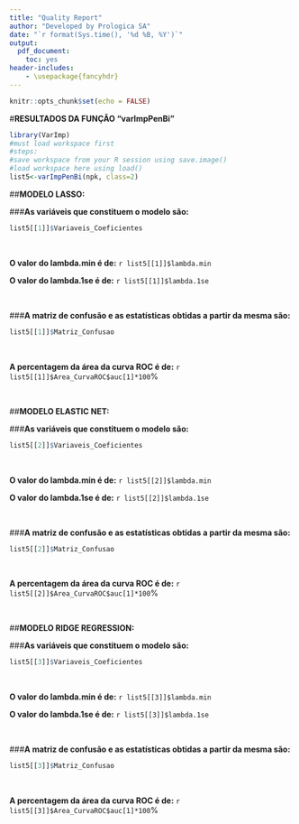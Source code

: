 ---
title: "Quality Report"
author: "Developed by Prologica SA"
date: "`r format(Sys.time(), '%d %B, %Y')`"
output:
  pdf_document:
    toc: yes
header-includes:
    - \usepackage{fancyhdr}
---
\addtolength{\headheight}{1.0cm} 
\pagestyle{fancyplain} 
\rhead{\includegraphics[height=2cm]{C:/Users/Staples/Desktop/VarImp/logo}} 
\renewcommand{\headrulewidth}{0pt} 
```{r setup, include=FALSE}

knitr::opts_chunk$set(echo = FALSE)

```

#**RESULTADOS DA FUNÇÃO "varImpPenBi"**

```{r varImpPenBi, echo=FALSE, cache=FALSE, include=FALSE, results=FALSE, warning=FALSE, comment=FALSE, warning=FALSE}

library(VarImp)
#must load workspace first
#steps:
#save workspace from your R session using save.image()
#load workspace here using load()
list5<-varImpPenBi(npk, class=2)

```

##**MODELO LASSO:**

###**As variáveis que constituem o modelo são:**  
```{r, echo=FALSE}
list5[[1]]$Variaveis_Coeficientes
```

&nbsp;

**O valor do lambda.min é de:**
`r list5[[1]]$lambda.min`



**O valor do lambda.1se é de:**
`r list5[[1]]$lambda.1se`

&nbsp;

###**A matriz de confusão e as estatísticas obtidas a partir da mesma são:**
```{r, echo=FALSE}
list5[[1]]$Matriz_Confusao
```

&nbsp;

**A percentagem da área da curva ROC é de:**
`r list5[[1]]$Area_CurvaROC$auc[1]*100`%

&nbsp;

##**MODELO ELASTIC NET:**

###**As variáveis que constituem o modelo são:**
```{r, echo=FALSE}
list5[[2]]$Variaveis_Coeficientes
```

&nbsp;

**O valor do lambda.min é de:**
`r list5[[2]]$lambda.min`

**O valor do lambda.1se é de:**
`r list5[[2]]$lambda.1se`

&nbsp;

###**A matriz de confusão e as estatísticas obtidas a partir da mesma são:**
```{r, echo=FALSE}
list5[[2]]$Matriz_Confusao
```

&nbsp;

**A percentagem da área da curva ROC é de:**
`r list5[[2]]$Area_CurvaROC$auc[1]*100`%

&nbsp;

##**MODELO RIDGE REGRESSION:**

###**As variáveis que constituem o modelo são:**
```{r, echo=FALSE}
list5[[3]]$Variaveis_Coeficientes
```

&nbsp;

**O valor do lambda.min é de:**
`r list5[[3]]$lambda.min`



**O valor do lambda.1se é de:**
`r list5[[3]]$lambda.1se`

&nbsp;

###**A matriz de confusão e as estatísticas obtidas a partir da mesma são:**
```{r, echo=FALSE}
list5[[3]]$Matriz_Confusao
```

&nbsp;

**A percentagem da área da curva ROC é de:**
`r list5[[3]]$Area_CurvaROC$auc[1]*100`%



